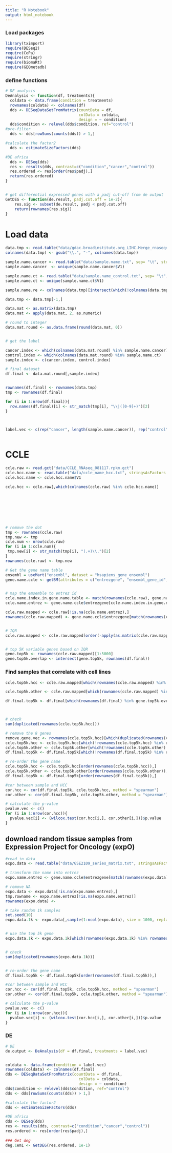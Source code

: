 ```yaml
---
title: "R Notebook"
output: html_notebook
---
```


### Load packages
```r
library(tximport)
require(DESeq2)
require(CePa)
require(stringr)
require(biomaRt)
require(GEOmetadb)
```



### define functions
```r

# DE analysis
DeAnalysis <- function(df, treatments){
  coldata <- data.frame(condition = treatments)
  rownames(coldata) <- colnames(df)
  dds <- DESeqDataSetFromMatrix(countData = df,
                                colData = coldata,
                                design = ~ condition)
  dds$condition <- relevel(dds$condition, ref="control")
#pre-filter
  dds <- dds[rowSums(counts(dds)) > 1,]

#calculate the factor2
  dds <- estimateSizeFactors(dds)

#DE africa
  dds <- DESeq(dds)
  res <- results(dds, contrast=c("condition","cancer","control"))
  res.ordered <- res[order(res$padj),]
  return(res.ordered)
}


# get differential expressed genes with a padj cut-off from de output
GetDEG <- function(de.result, padj.cut.off = 1e-2){
    res.sig <- subset(de.result, padj < padj.cut.off)
    return(rownames(res.sig))
}

```


# Load data
```r
data.tmp <- read.table("data/gdac.broadinstitute.org_LIHC.Merge_rnaseqv2__illuminahiseq_rnaseqv2__unc_edu__Level_3__RSEM_genes_normalized__data.Level_3.2016012800.0.0/LIHC.rnaseqv2__illuminahiseq_rnaseqv2__unc_edu__Level_3__RSEM_genes_normalized__data.data.txt", stringsAsFactors = F, sep = "\t", header = T, row.names = 1)
colnames(data.tmp) <- gsub("\\.", "-", colnames(data.tmp))

sample.name.cancer <- read.table("data/sample.name.txt", sep= "\t", stringsAsFactors = F)
sample.name.cancer  <- unique(sample.name.cancer$V1)

sample.name.ct <- read.table("data/sample.name_control.txt", sep= "\t", stringsAsFactors = F)
sample.name.ct <- unique(sample.name.ct$V1)

sample.name.re <- colnames(data.tmp)[intersect(which(!colnames(data.tmp) %in% sample.name.cancer), which(!colnames(data.tmp) %in% sample.name.ct))]

data.tmp <- data.tmp[-1,]

data.mat <- as.matrix(data.tmp)
data.mat <- apply(data.mat, 2, as.numeric)

# round to integer
data.mat.round <- as.data.frame(round(data.mat, 0))


# get the label

cancer.index <- which(colnames(data.mat.round) %in% sample.name.cancer)
control.index <- which(colnames(data.mat.round) %in% sample.name.ct)
sample.index <- c(cancer.index, control.index)

# final dataset
df.final <- data.mat.round[,sample.index]


rownames(df.final) <- rownames(data.tmp)
tmp <- rownames(df.final)

for (i in 1:nrow(df.final)){
  row.names(df.final)[i] <- str_match(tmp[i], "\\|([0-9]+)")[2]
}



label.vec <- c(rep("cancer", length(sample.name.cancer)), rep("control", length(sample.name.ct)))



```


# CCLE

```r
ccle.raw <- read.gct("data/CCLE_RNAseq_081117.rpkm.gct")
ccle.hcc.name <- read.table("data/ccle_name_hcc.txt", stringsAsFactors = FALSE, sep = "\t")
ccle.hcc.name <- ccle.hcc.name$V1

ccle.hcc <- ccle.raw[,which(colnames(ccle.raw) %in% ccle.hcc.name)]








# remove the dot
tmp <- rownames(ccle.raw)
tmp.new <- tmp
ccle.num <- nrow(ccle.raw)
for (i in 1:ccle.num){
 tmp.new[i] <- str_match(tmp[i], "(.+)\\.")[2]
}
rownames(ccle.raw) <- tmp.new

# Get the gene name table
ensembl = useMart("ensembl", dataset = "hsapiens_gene_ensembl")
gene.name.ccle <- getBM(attributes = c("entrezgene", "ensembl_gene_id", "hgnc_symbol", "affy_hg_u133_plus_2"),filters="ensembl_gene_id", values=rownames(ccle.raw), mart=ensembl)


# map the emsemble to entrez id
ccle.name.index.in.gene.name.table <- match(rownames(ccle.raw), gene.name.ccle$ensembl_gene_id)
ccle.name.entrez <- gene.name.ccle$entrezgene[ccle.name.index.in.gene.name.table]

ccle.raw.mapped <- ccle.raw[!is.na(ccle.name.entrez),]
rownames(ccle.raw.mapped) <- gene.name.ccle$entrezgene[match(rownames(ccle.raw.mapped), gene.name.ccle$ensembl_gene_id)]


# IQR
ccle.raw.mapped <- ccle.raw.mapped[order(-apply(as.matrix(ccle.raw.mapped), 1, IQR)),]


# top 5K variable genes based on IQR
gene.top5k <- rownames(ccle.raw.mapped)[1:5000]
gene.top5k.overlap <- intersect(gene.top5k, rownames(df.final))

```




### Find samples that correlate with cell lines
```r
ccle.top5k.hcc <- ccle.raw.mapped[which(rownames(ccle.raw.mapped) %in% gene.top5k.overlap),which(colnames(ccle.raw.mapped) %in% ccle.hcc.name)]

ccle.top5k.other <- ccle.raw.mapped[which(rownames(ccle.raw.mapped) %in% gene.top5k.overlap),which(!colnames(ccle.raw.mapped) %in% ccle.hcc.name)]

df.final.top5k <- df.final[which(rownames(df.final) %in% gene.top5k.overlap),]



# check
sum(duplicated(rownames(ccle.top5k.hcc)))

# remove the 8 genes
remove.gene.vec <- rownames(ccle.top5k.hcc)[which(duplicated(rownames(ccle.top5k.hcc)))]
ccle.top5k.hcc <- ccle.top5k.hcc[which(!rownames(ccle.top5k.hcc) %in% remove.gene.vec),]
ccle.top5k.other <- ccle.top5k.other[which(!rownames(ccle.top5k.other) %in% remove.gene.vec),]
df.final.top5k <- df.final.top5k[which(!rownames(df.final.top5k) %in% remove.gene.vec),]

# re-order the gene name
ccle.top5k.hcc <- ccle.top5k.hcc[order(rownames(ccle.top5k.hcc)),]
ccle.top5k.other <- ccle.top5k.other[order(rownames(ccle.top5k.other)),]
df.final.top5k <- df.final.top5k[order(rownames(df.final.top5k)),]

#cor between sample and HCC
cor.hcc <- cor(df.final.top5k, ccle.top5k.hcc, method = "spearman")
cor.other <- cor(df.final.top5k, ccle.top5k.other, method = "spearman")

# calculate the p-value
pvalue.vec <- c()
for (i in 1:nrow(cor.hcc)){
  pvalue.vec[i] <- (wilcox.test(cor.hcc[i,], cor.other[i,]))$p.value
}

```


## download random tissue samples from Expression Project for Oncology (expO)
```r
#read in data
expo.data <- read.table("data/GSE2109_series_matrix.txt", stringsAsFactors = F, header = T, comment.char = "!", row.names = 1)

# transform the name into entrez
expo.name.entrez <- gene.name.ccle$entrezgene[match(rownames(expo.data), gene.name.ccle$affy_hg_u133_plus_2)]

# remove NA
expo.data <- expo.data[!is.na(expo.name.entrez),]
tmp.rowname <- expo.name.entrez[!is.na(expo.name.entrez)]
rownames(expo.data) <- 

# take random 1k samples
set.seed(10)
expo.data.1k <- expo.data[,sample(1:ncol(expo.data), size = 1000, replace = FALSE)]


# use the top 5k gene
expo.data.1k <- expo.data.1k[which(rownames(expo.data.1k) %in% rownames(ccle.top5k.hcc)),]


# check
sum(duplicated(rownames(expo.data.1k)))


# re-order the gene name
df.final.top5k <- df.final.top5k[order(rownames(df.final.top5k)),]

#cor between sample and HCC
cor.hcc <- cor(df.final.top5k, ccle.top5k.hcc, method = "spearman")
cor.other <- cor(df.final.top5k, ccle.top5k.other, method = "spearman")

# calculate the p-value
pvalue.vec <- c()
for (i in 1:nrow(cor.hcc)){
  pvalue.vec[i] <- (wilcox.test(cor.hcc[i,], cor.other[i,]))$p.value
}

```



### DE
```r
# DE
de.output <- DeAnalysis(df = df.final, treatments = label.vec)


coldata <- data.frame(condition = label.vec)
rownames(coldata) <- colnames(df.final)
dds <- DESeqDataSetFromMatrix(countData = df.final,
                                colData = coldata,
                                design = ~ condition)
dds$condition <- relevel(dds$condition, ref="control")
dds <- dds[rowSums(counts(dds)) > 1,]

#calculate the factor2
dds <- estimateSizeFactors(dds)

#DE africa
dds <- DESeq(dds)
res <- results(dds, contrast=c("condition","cancer","control"))
res.ordered <- res[order(res$padj),]
  
### Get deg
deg.1em1 <- GetDEG(res.ordered, 1e-1)


```

